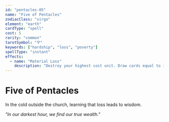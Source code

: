 ```yaml
---
id: "pentacles-05"
name: "Five of Pentacles"
zodiacClass: "virgo"
element: "earth"
cardType: "spell"
cost: 5
rarity: "common"
tarotSymbol: "🜃"
keywords: ["hardship", "loss", "poverty"]
spellType: "instant"
effects:
  - name: "Material Loss"
    description: "Destroy your highest cost unit. Draw cards equal to its cost"
---
```


# Five of Pentacles

In the cold outside the church, learning that loss leads to wisdom.

*"In our darkest hour, we find our true wealth."*